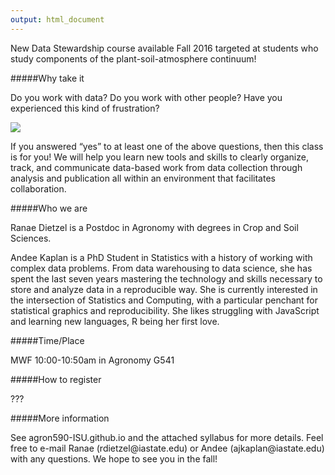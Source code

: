 ```yaml
---
output: html_document
---
```


New Data Stewardship course available Fall 2016 targeted at students who study components of the plant-soil-atmosphere continuum!

#####Why take it

Do you work with data? Do you work with other people? Have you experienced this kind of frustration? 

![](images/phd_final.gif)

If you answered "yes" to at least one of the above questions, then this class is for you! We will help you learn new tools and skills to clearly organize, track, and communicate data-based work from data collection through analysis and publication all within an environment that facilitates collaboration. 

#####Who we are

Ranae Dietzel is a Postdoc in Agronomy with degrees in Crop and Soil Sciences.  

Andee Kaplan is a PhD Student in Statistics with a history of working with complex data problems. From data warehousing to data science, she has spent the last seven years mastering the technology and skills necessary to store and analyze data in a reproducible way. She is currently interested in the intersection of Statistics and Computing, with a particular penchant for statistical graphics and reproducibility. She likes struggling with JavaScript and learning new languages, R being her first love.

#####Time/Place

MWF 10:00-10:50am in Agronomy G541

#####How to register

???

#####More information

See agron590-ISU.github.io and the attached syllabus for more details. Feel free to e-mail Ranae (rdietzel@iastate.edu) or Andee (ajkaplan@iastate.edu) with any questions. We hope to see you in the fall!

